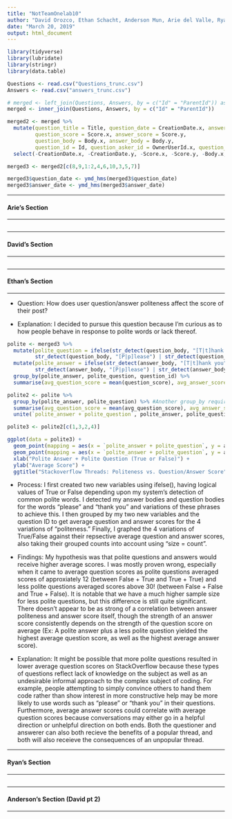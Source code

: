 ```yaml
---
title: "NotTeamOnelab10"
author: "David Orozco, Ethan Schacht, Anderson Mun, Arie del Valle, Ryan Tate"
date: "March 20, 2019"
output: html_document
---
```


```r
library(tidyverse)
library(lubridate)
library(stringr)
library(data.table)

Questions <- read.csv("Questions_trunc.csv")
Answers <- read.csv("answers_trunc.csv")

# merged <- left_join(Questions, Answers, by = c("Id" = "ParentId")) as NAs in date set
merged <- inner_join(Questions, Answers, by = c("Id" = "ParentId"))

```
```r
merged2 <- merged %>%
  mutate(question_title = Title, question_date = CreationDate.x, answer_date = CreationDate.y,
         question_score = Score.x, answer_score = Score.y,
         question_body = Body.x, answer_body = Body.y,
         question_id = Id, question_asker_id = OwnerUserId.x, question_answerer_id = OwnerUserId.y) %>%
  select(-CreationDate.x, -CreationDate.y, -Score.x, -Score.y, -Body.x, -Body.y, -Id, -X.x, -X.y, -Id.y, -OwnerUserId.x, -OwnerUserId.y, -Title)

merged3 <- merged2[c(8,9,1:2,4,6,10,3,5,7)]

merged3$question_date <- ymd_hms(merged3$question_date)
merged3$answer_date <- ymd_hms(merged3$answer_date)
```

**** 
#### Arie's Section
****

```r

```

**** 
#### David's Section
****

```r

```

**** 
#### Ethan's Section
****

* Question: How does user question/answer politeness affect the score of their post?

* Explanation: I decided to pursue this question because I'm curious as to how people behave in response to polite words or lack thereof.

```r

polite <- merged3 %>%
  mutate(polite_question = ifelse(str_detect(question_body, "[T|t]hank you") | str_detect(question_body, "[T|t]hanks") |
         str_detect(question_body, "[P|p]lease") | str_detect(question_body, " [T|t]y "), "True", "False")) %>%
  mutate(polite_answer = ifelse(str_detect(answer_body, "[T|t]hank you") | str_detect(answer_body, "[T|t]hanks") |
         str_detect(answer_body, "[P|p]lease") | str_detect(answer_body, " [T|t]y "), "True", "False")) %>%
  group_by(polite_answer, polite_question, question_id) %>%
  summarise(avg_question_score = mean(question_score), avg_answer_score = mean(answer_score))

polite2 <- polite %>%
  group_by(polite_answer, polite_question) %>% #Another group_by required to deal with repeated question id's as a result of joining datasets
  summarise(avg_question_score = mean(avg_question_score), avg_answer_score = mean(avg_answer_score), count = n()) %>%
  unite(`polite_answer + polite_question`, polite_answer, polite_question, sep = " + ")

polite3 <- polite2[c(1,3,2,4)]

ggplot(data = polite3) +
  geom_point(mapping = aes(x = `polite_answer + polite_question`, y = avg_question_score, size = count), color = "blue") +
  geom_point(mapping = aes(x = `polite_answer + polite_question`, y = avg_answer_score, size = count), color = "green") +
  xlab("Polite Answer + Polite Question (True or False)") +
  ylab("Average Score") +
  ggtitle("Stackoverflow Threads: Politeness vs. Question/Answer Score", subtitle = "Blue = Question Score; Green = Answer Score")

```

* Process: I first created two new variables using ifelse(), having logical values of True or False depending upon my system's detection of common polite words.  I detected my answer bodies and question bodies for the words "please" and "thank you" and variations of these phrases to achieve this.  I then grouped by my two new variables and the question ID to get average question and answer scores for the 4 variations of "politeness."  Finally, I graphed the 4 variations of True/False against their repsective average question and answer scores, also taking their grouped counts into account using "size = count".

* Findings: My hypothesis was that polite questions and answers would receive higher average scores.  I was mostly proven wrong, especially when it came to average question scores as polite questions averaged scores of approxiately 12 (between False + True and True + True) and less polite questions averaged scores above 30! (between False + False and True + False).  It is notable that we have a much higher sample size for less polite questions, but this difference is still quite significant.  There doesn't appear to be as strong of a correlation between answer politeness and answer score itself, though the strength of an answer score consistently depends on the strength of the question score on average (Ex: A polite answer plus a less polite question yielded the highest average question score, as well as the highest average answer score).  

* Explanation: It might be possible that more polite questions resulted in lower average question scores on StackOverflow because these types of questions reflect lack of knowledge on the subject as well as an undesirable informal approach to the complex subject of coding.  For example, people attempting to simply convince others to hand them code rather than show interest in more constructive help may be more likely to use words such as "please" or "thank you" in their questions.  Furthermore, average answer scores could correlate with average question scores because conversations may either go in a helpful direction or unhelpful direction on both ends.  Both the questioner and answerer can also both recieve the benefits of a popular thread, and both will also receieve the consequences of an unpopular thread.

**** 
#### Ryan's Section
****

```r

```

**** 
#### Anderson's Section (David pt 2)
****

```r

```